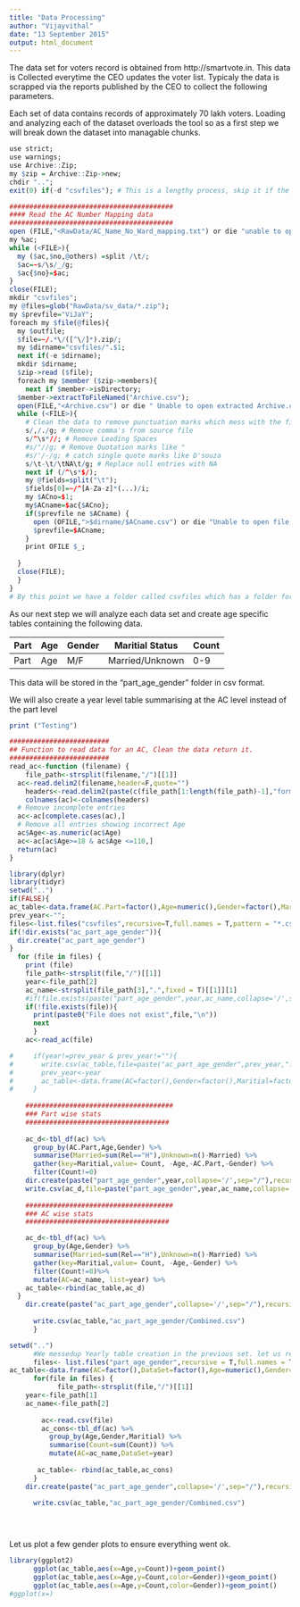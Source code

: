 ```yaml
---
title: "Data Processing"
author: "Vijayvithal"
date: "13 September 2015"
output: html_document
---
```


The data set for voters record is obtained from http://smartvote.in. This data is Collected everytime the CEO updates the voter list. Typicaly the data is scrapped via the reports published by the CEO to collect the following parameters.

Each set of data contains records of approximately 70 lakh voters. Loading and analyzing each of the dataset overloads the tool so as a first step we will break down the dataset into managable chunks.

```r
use strict;
use warnings;
use Archive::Zip;
my $zip = Archive::Zip->new;
chdir "..";
exit(0) if(-d "csvfiles"); # This is a lengthy process, skip it if the script has been run before.

#########################################
#### Read the AC Number Mapping data
#########################################
open (FILE,"<RawData/AC_Name_No_Ward_mapping.txt") or die "unable to open AC-AC number mapping table for reading";
my %ac;
while (<FILE>){
  my ($ac,$no,@others) =split /\t/;
  $ac=~s/\s/_/g;
  $ac{$no}=$ac;
}
close(FILE);
mkdir "csvfiles";
my @files=glob("RawData/sv_data/*.zip");
my $prevfile="ViJaY";
foreach my $file(@files){
  my $outfile;
  $file=~/.*\/([^\/]*).zip/;
  my $dirname="csvfiles/".$1;
  next if(-e $dirname);
  mkdir $dirname;
  $zip->read ($file);
  foreach my $member ($zip->members){
    next if $member->isDirectory;
  $member->extractToFileNamed("Archive.csv");
  open(FILE,"<Archive.csv") or die " Unable to open extracted Archive.csv for reading";
  while (<FILE>){
    # Clean the data to remove punctuation marks which mess with the file reader.
    s/,/./g; # Remove comma's from source file
    s/^\s*//; # Remove Leading Spaces
    #s/"//g; # Remove Quotation marks like "
    #s/'/-/g; # catch single quote marks like D'souza
    s/\t-\t/\tNA\t/g; # Replace null entries with NA
    next if (/^\s*$/);
    my @fields=split("\t");
    $fields[0]=~/^[A-Za-z]*(...)/i;
    my $ACno=$1;
    my$ACname=$ac{$ACno};
    if($prevfile ne $ACname) {
      open (OFILE,">$dirname/$ACname.csv") or die "Unable to open file $dirname/$ACname.csv:$1 with $fields[0] fields @fields";
      $prevfile=$ACname;
    }
    print OFILE $_;
    
  }
  close(FILE);
  }
}
# By this point we have a folder called csvfiles which has a folder for each dataset further divided by AC's
```

As our next step we will analyze each data set and create age specific tables containing the following data.

Part | Age | Gender | Maritial Status | Count
-----|--|--|--|--
Part | Age | M/F | Married/Unknown | 0-9

This data will be stored in the "part_age_gender" folder in csv format.

We will also create a year level table summarising at the AC level instead of the part level

```r
print ("Testing")
```


```r
#########################
## Function to read data for an AC, Clean the data return it.
#########################
read_ac<-function (filename) {
    file_path<-strsplit(filename,"/")[[1]]
  ac<-read.delim2(filename,header=F,quote="")
    headers<-read.delim2(paste(c(file_path[1:length(file_path)-1],"format.txt"),sep="/",collapse = '/'))
    colnames(ac)<-colnames(headers)
  # Remove incomplete entries
  ac<-ac[complete.cases(ac),]
  # Remove all entries showing incorrect Age
  ac$Age<-as.numeric(ac$Age)
  ac<-ac[ac$Age>=18 & ac$Age <=110,]
  return(ac)
}
```

```r
library(dplyr)
library(tidyr)
setwd("..")
if(FALSE){
ac_table<-data.frame(AC.Part=factor(),Age=numeric(),Gender=factor(),Maritial=factor(),Count=numeric())
prev_year<-"";
files<-list.files("csvfiles",recursive=T,full.names = T,pattern = "*.csv$")
if(!dir.exists("ac_part_age_gender")){
  dir.create("ac_part_age_gender")
}
  for (file in files) {
    print (file)
    file_path<-strsplit(file,"/")[[1]]
    year<-file_path[2]
    ac_name<-strsplit(file_path[3],".",fixed = T)[[1]][1]
    #if(file.exists(paste("part_age_gender",year,ac_name,collapse='/',sep="/"))){next}
    if(!file.exists(file)){
      print(paste0("File does not exist",file,"\n")) 
      next
      }
    ac<-read_ac(file)

#     if(year!=prev_year & prev_year!=""){
#       write.csv(ac_table,file=paste("ac_part_age_gender",prev_year,".csv",collapse='/',sep="/"))
#       prev_year<-year
#       ac_table<-data.frame(AC=factor(),Gender=factor(),Maritial=factor(),Age=numeric(),count=numeric())
#     }
    
    #####################################
    ### Part wise stats
    ####################################
    
    ac_d<-tbl_df(ac) %>%
      group_by(AC.Part,Age,Gender) %>%
      summarise(Married=sum(Rel=="H"),Unknown=n()-Married) %>%
      gather(key=Maritial,value= Count, -Age,-AC.Part,-Gender) %>%
      filter(Count!=0)
    dir.create(paste("part_age_gender",year,collapse='/',sep="/"),recursive = T)
    write.csv(ac_d,file=paste("part_age_gender",year,ac_name,collapse='/',sep="/"))
    
    #####################################
    ### AC wise stats
    ####################################

    ac_d<-tbl_df(ac) %>%
      group_by(Age,Gender) %>%
      summarise(Married=sum(Rel=="H"),Unknown=n()-Married) %>%
      gather(key=Maritial,value= Count, -Age,-Gender) %>%
      filter(Count!=0)%>%
      mutate(AC=ac_name, list=year) %>%
    ac_table<-rbind(ac_table,ac_d)
  }
    dir.create(paste("ac_part_age_gender",collapse='/',sep="/"),recursive = T)
    
      write.csv(ac_table,"ac_part_age_gender/Combined.csv")
      }
```
```r
setwd("..")
      #We messedup Yearly table creation in the previous set. let us retry :(
      files<- list.files("part_age_gender",recursive = T,full.names = T)
ac_table<-data.frame(AC=factor(),DataSet=factor(),Age=numeric(),Gender=factor(),Maritial=factor(),Count=numeric())
      for(file in files) {
            file_path<-strsplit(file,"/")[[1]]
    year<-file_path[1]
    ac_name<-file_path[2]
        
        ac<-read.csv(file)
        ac_cons<-tbl_df(ac) %>%
          group_by(Age,Gender,Maritial) %>%
          summarise(Count=sum(Count)) %>%
          mutate(AC=ac_name,DataSet=year)
        
       ac_table<- rbind(ac_table,ac_cons)
      }
    dir.create(paste("ac_part_age_gender",collapse='/',sep="/"),recursive = T)

      write.csv(ac_table,"ac_part_age_gender/Combined.csv")

      
      
```

Let us plot a few gender plots to ensure everything went ok.
```r
library(ggplot2)
      ggplot(ac_table,aes(x=Age,y=Count))+geom_point()
      ggplot(ac_table,aes(x=Age,y=Count,color=Gender))+geom_point()
      ggplot(ac_table,aes(x=Age,y=Count,color=Gender))+geom_point()
#ggplot(x=)
```